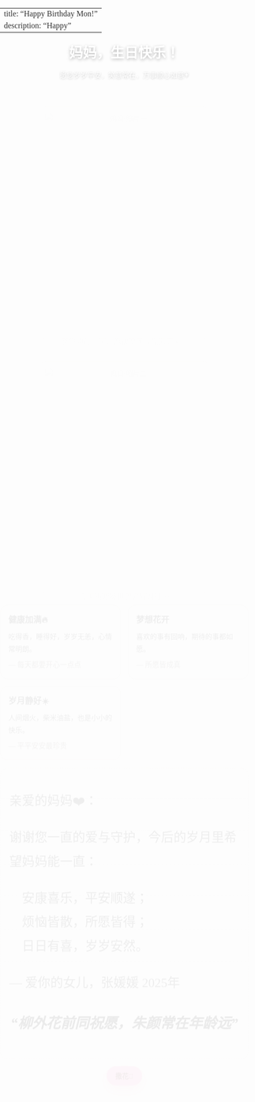 
---
title: "Happy Birthday Mon!"
description: "Happy"
---

<canvas id="bg"></canvas>

<style>
h1.title{color:#fff!important;text-shadow:0 2px 6px rgba(0,0,0,.32);margin-top:24px!important}

h1.title{color:#fff!important;text-shadow:0 2px 6px rgba(0,0,0,.28)}

@import url('https://fonts.googleapis.com/css2?family=Noto+Serif+SC:wght@400;500;600;700&display=swap');

:root{
  --bg1:#ffd1dc; --bg2:#bde0fe; --bg3:#c7f9cc;
  --card:#fff; --text:#333; --muted:#7a6f6a; --border:#efe6df; --accent:#ff9ecb;
  --radius:18px; --shadow:0 10px 26px rgba(0,0,0,.08);
  --photo-w: clamp(260px, 34vw, 420px); --photo-ratio: 4/5;
}

html,body{
  height:100%; margin:0; padding:0;
  font-family:"Noto Serif SC","Songti SC","Source Han Serif SC","STSong","SimSun",serif;
  line-height:1.85; -webkit-font-smoothing:antialiased; -moz-osx-font-smoothing:grayscale; color:var(--text);
}

/* 背景动效 */
body{
  background: radial-gradient(1200px 800px at 70% -200px, #fff3b0, transparent 60%),
              linear-gradient(120deg, var(--bg1), var(--bg2), var(--bg3));
  background-size: 200% 200%, 200% 200%;
  animation: bgShift 18s ease-in-out infinite alternate;
}
@keyframes bgShift{
  0%{background-position:0% 0%, 0% 100%}
  100%{background-position:100% 100%, 100% 0%}
}

/* 画布与容器 */
#bg{position:fixed; inset:0; z-index:-2; display:block;}
.main-container{max-width:1000px;margin:0 auto;padding:28px 16px 100px;}
h1{margin:10px 0 6px; text-align:center;}
.sub{color:var(--muted); text-align:center; margin:0 0 20px;}

/* 卡片与图片 */
.card{background:transparent!important;border:0!important;box-shadow:none!important}

.gallery{display:flex; flex-wrap:wrap; justify-content:center; gap:18px;}
.polaroid{width:var(--photo-w); background:#fff; border:1px solid var(--border); border-radius:14px; box-shadow:0 10px 28px rgba(0,0,0,.08); padding:10px 10px 14px; text-align:center; transition:transform .18s ease, box-shadow .18s ease;}
.polaroid img{width:100%; height:auto; aspect-ratio:var(--photo-ratio); object-fit:cover; display:block; border-radius:10px;}
.polaroid .caption{color:var(--muted); font-size:.95rem; margin-top:8px;}
.polaroid:hover{transform: translateY(-4px) rotate(.5deg); box-shadow:0 16px 32px rgba(0,0,0,.10);}
.polaroid:nth-child(odd){transform: rotate(-1.2deg);}
.polaroid:nth-child(even){transform: rotate(1deg);}

/* 三列祝福 */
.grid{display:grid; gap:14px; grid-template-columns:repeat(auto-fit, minmax(240px,1fr)); margin-top:16px;}
.mini{background:#fff; border:1px solid var(--border); border-radius:16px; padding:14px 16px; box-shadow:0 8px 20px rgba(0,0,0,.06);}
.mini h3{margin:0 0 6px; font-size:1.05rem;}
.mini p{margin:0; line-height:1.8; color:var(--text);}
.mini .note{color:var(--muted); font-size:.9rem; margin-top:6px;}

/* 正文与按钮 */
.msg{line-height:1.9; font-size:1.06rem; background:linear-gradient(180deg,#fff,#fff8); border-radius:16px; padding:16px 18px; border:1px dashed var(--border);}
.cta{display:flex; justify-content:center; margin-top:14px;}
.btn{appearance:none; border:0; background:var(--accent); color:#6f2b37; font-weight:700; padding:10px 18px; border-radius:999px; cursor:pointer; box-shadow:0 10px 22px rgba(255,139,170,.36);}

/* 花瓣 */
.petal{position:fixed; top:-10vh; width:10px; height:10px; pointer-events:none; background: radial-gradient(circle at 30% 30%, #ffe0ea 0 45%, transparent 46%); transform: rotate(0deg); border-radius:60% 40% 60% 40%; opacity:.9; filter:drop-shadow(0 2px 2px rgba(0,0,0,.12)); z-index:10;}
@keyframes fall{0%{transform:translate3d(0,-10vh,0) rotate(0)}100%{transform:translate3d(var(--drift),110vh,0) rotate(360deg)}}
@keyframes pop{from{transform:translateY(8px); opacity:0}to{transform:translateY(0); opacity:1}}
.card, .mini, .polaroid{animation: pop .6s ease both;}

/* 手机优化 */
@media (max-width:640px){
  .gallery .polaroid{ width:92vw; }
}

/* 如果你想用一张静态背景图，放开下面一行替代渐变（可选） */
 body{background:url('b.png') center/cover fixed no-repeat !important; animation:none !important;} 
</style>

<h1 style="color:#fff!important;text-shadow:0 2px 6px rgba(0,0,0,.28)">妈妈，生日快乐！</h1><div class="sub" style="color:#fff!important;opacity:.96;text-shadow:0 1px 4px rgba(0,0,0,.24)">愿您岁岁平安，笑意常在，万事顺心如意💗</div><div class="card" style="margin-bottom:16px;"><div class="gallery"><figure class="polaroid"><img src="m.jpg" alt="妈妈·照片一"><figcaption class="caption">愿您的每一天，都被温柔与光照亮☀️。</figcaption></figure><figure class="polaroid"><img src="m2.jpeg" alt="妈妈·照片二"><figcaption class="caption">今天也要被世界好好对待～</figcaption></figure></div></div><div class="grid" style="margin-bottom:16px;"><div class="mini"><h3>健康加满🔥</h3><p>吃得香，睡得好，岁岁无恙，心情常明朗。</p><div class="note">— 每天都要开心一点点</div></div><div class="mini"><h3>梦想花开💐</h3><p>喜欢的事有回响，期待的事都如愿。</p><div class="note">— 所愿皆成真</div></div><div class="mini"><h3>岁月静好☀️</h3><p>人间烟火，柴米油盐，也是小小的快乐。</p><div class="note">— 平平安安最珍贵</div></div></div><div class="card"><div class="msg"><p style="font-size:clamp(1.2rem,2.8vw,1.6rem)">亲爱的妈妈❤️：</p><p style="font-size:clamp(1.2rem,2.8vw,1.6rem)">谢谢您一直的爱与守护，今后的岁月里希望妈妈能一直：</p><p style="font-size:clamp(1.2rem,2.8vw,1.6rem)">&emsp;安康喜乐，平安顺遂；<br>&emsp;烦恼皆散，所愿皆得；<br>&emsp;日日有喜，岁岁安然。</p><p style="font-size:clamp(1.2rem,2.8vw,1.6rem)">--- 爱你的女儿，张媛媛 2025年</p><p style="text-align:center;color:#000;font-size:clamp(1.4rem,3vw,1.8rem);font-weight:600;font-style:italic">“柳外花前同祝愿，朱颜常在年龄远”</p></div><div class="cta"><button class="btn" id="blossomBtn">撒花🌸</button></div></div><script>(function(){const c=document.getElementById('bg'),ctx=c.getContext('2d');let W,H,P=[];function resize(){W=c.width=innerWidth;H=c.height=innerHeight}function make(n=120){P=[];for(let i=0;i<n;i++){P.push({x:Math.random()*W,y:Math.random()*H,r:1+Math.random()*2.2,a:0.2+Math.random()*0.45,dx:-0.3+Math.random()*0.6,dy:0.15+Math.random()*0.55})}}function step(){ctx.clearRect(0,0,W,H);for(const p of P){ctx.beginPath();ctx.arc(p.x,p.y,p.r,0,Math.PI*2);ctx.fillStyle=`rgba(255,182,193,${p.a})`;ctx.fill();p.x+=p.dx;p.y+=p.dy;if(p.y>H+10)p.y=-10;if(p.x>W+10)p.x=-10;if(p.x<-10)p.x=W+10}requestAnimationFrame(step)}addEventListener('resize',()=>{resize();make(P.length||120)});resize();make();step();})();</script><script>(function(){const spawn=()=>{const p=document.createElement('div');p.className='petal';const vw=Math.max(document.documentElement.clientWidth||0,innerWidth||0);p.style.left=Math.random()*vw+'px';const size=8+Math.random()*10,dur=6+Math.random()*6;p.style.width=size+'px';p.style.height=size+'px';p.style.setProperty('--drift',Math.random()*200-100+'px');p.style.animation=`fall ${dur}s linear forwards`;document.body.appendChild(p);setTimeout(()=>p.remove(),(dur+0.5)*1000)};const burst=(n=32)=>{for(let i=0;i<n;i++)setTimeout(spawn,i*70)};document.getElementById('blossomBtn').addEventListener('click',()=>burst(40));document.addEventListener('click',e=>{if(e.target.id!=='blossomBtn')burst(18)});setTimeout(()=>burst(14),700)})();</script>
